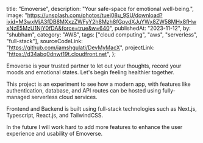   title: "Emoverse",
  description: "Your safe-space for emotional well-being.",
  image:
    "https://unsplash.com/photos/tuei08u_9SU/download?ixid=M3wxMjA3fDB8MXxzZWFyY2h8Mzh8fGpvdXJuYWx8ZW58MHx8fHwxNzE5MzU1NjY0fDA&force=true&w=640",
  publishedAt: "2023-11-12",
  by: "shubham",
  category: "AWS",
  tags: ["cloud computing", "aws", "serverless", "full-stack"],
  sourceCodeLink: "https://github.com/iamshgulati/DevMyMacX",
  projectLink: "https://d34abq0dnwt19t.cloudfront.net",
};

Emoverse is your trusted partner to let out your thoughts, record your moods and emotional states. Let's begin feeling healthier together.

This project is an experiment to see how a modern app, with features like authentication, database, and API routes can be hosted using fully-managed serverless cloud services.

Frontend and Backend is built using full-stack technologies such as Next.js, Typescript, React.js, and TailwindCSS.

In the future I will work hard to add more features to enhance the user experience and usability of Emoverse.
